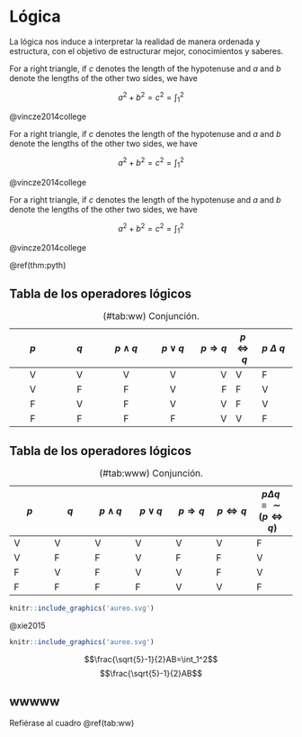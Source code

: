 \mainmatter

# Lógica

La lógica nos induce a interpretar la realidad de manera ordenada y estructura, con el objetivo de estructurar mejor, conocimientos y saberes.

::: {.theorem #pyth name="Pythagorean theorem"}
For a right triangle, if $c$ denotes the length of the hypotenuse
and $a$ and $b$ denote the lengths of the other two sides, we have

$$a^2 + b^2 = c^2=\int_1^2$$
:::
@vincze2014college


::: {.theorem #pyth1 name="Pythagorean theorem"}
For a right triangle, if $c$ denotes the length of the hypotenuse
and $a$ and $b$ denote the lengths of the other two sides, we have

$$a^2 + b^2 = c^2=\int_1^2$$
:::
@vincze2014college

::: {.theorem #pyth2 name="Pythagorean theorem"}
For a right triangle, if $c$ denotes the length of the hypotenuse
and $a$ and $b$ denote the lengths of the other two sides, we have

$$a^2 + b^2 = c^2=\int_1^2$$
:::
@vincze2014college


\@ref(thm:pyth)

## Tabla de los operadores lógicos

| $p$ | $q$ | $p\wedge q$ | $p\vee q$ | $p\Longrightarrow q$ | $p\Longleftrightarrow q$ | $p\:\Delta\: q$ |
| :---: | :---: | :---:| :---: | ---: | --- | :---|
| V   | V   |           V | V         | V                    | V                        |                                               F |
| V   | F   |           F | V         | F                    | F                        |                                               V |
| F   | V   |           F | V         | V                    | F                        |                                               V |
| F   | F   |           F | F         | V                    | V                        |                                               F |

: (\#tab:ww) Conjunción.


## Tabla de los operadores lógicos

| $p$ | $q$ | $p\wedge q$ | $p\vee q$ | $p\Longrightarrow q$ | $p\Longleftrightarrow q$ | $p\Delta q\equiv \sim (p\Longleftrightarrow q)$ |
| --- | --- | ---| --- | --- | --- | --- |
| V   | V   |           V | V         | V                    | V                        |                                               F |
| V   | F   |           F | V         | F                    | F                        |                                               V |
| F   | V   |           F | V         | V                    | F                        |                                               V |
| F   | F   |           F | F         | V                    | V                        |                                               F |

: (\#tab:www) Conjunción.


```r
knitr::include_graphics('aureo.svg')
```
@xie2015

```r
knitr::include_graphics('aureo.svg')
```

$$\frac{\sqrt{5}-1}{2}AB=\int_1^2$$
$$\frac{\sqrt{5}-1}{2}AB$$

## wwwww

Refiérase al cuadro \@ref(tab:ww)
